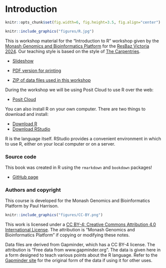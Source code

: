 
# Introduction {#index -}

```r
knitr::opts_chunk$set(fig.width=6, fig.height=3.5, fig.align="center")
```

```r
knitr::include_graphics("figures/R.jpg")
```

This is workshop material for the "Introduction to R" workshop given by the [Monash Genomics and Bioinformatics Platform](https://www.monash.edu/researchinfrastructure/mgbp) for the [ResBaz Victoria 2024](https://resbaz.github.io/resbazvic2024/). Our teaching style is based on the style of [The Carpentries](https://carpentries.org/).

* [Slideshow](slides.html)

* [PDF version for printing](r-intro-resbaz2024.pdf)
* [ZIP of data files used in this workshop](r-intro.zip)

During the workshop we will be using Posit Cloud to use R over the web:

* [Posit Cloud](https://posit.cloud/)

You can also install R on your own computer. There are two things to download and install:

* [Download R](https://cran.rstudio.com/)
* [Download RStudio](https://www.rstudio.com/products/rstudio/download/)

R is the language itself. RStudio provides a convenient environment in which to use R, either on your local computer or on a server.


### Source code {-}

This book was created in R using the `rmarkdown` and `bookdown` packages!

* [GitHub page](https://github.com/MonashBioinformaticsPlatform/r-intro-resbazvic2024)

### Authors and copyright {-}

This course is developed for the Monash Genomics and Bioinformatics Platform by Paul Harrison.

```r
knitr::include_graphics("figures/CC-BY.png")
```

This work is licensed under a [CC BY-4: Creative Commons Attribution 4.0 International License](http://creativecommons.org/licenses/by/4.0/). The attribution is "Monash Genomics and Bioinformatics Platform" if copying or modifying these notes.

Data files are derived from Gapminder, which has a CC BY-4 license. The attribution is "Free data from www.gapminder.org". The data is given here in a form designed to teach various points about the R language. Refer to the [Gapminder site](https://www.gapminder.org) for the original form of the data if using it for other uses.
